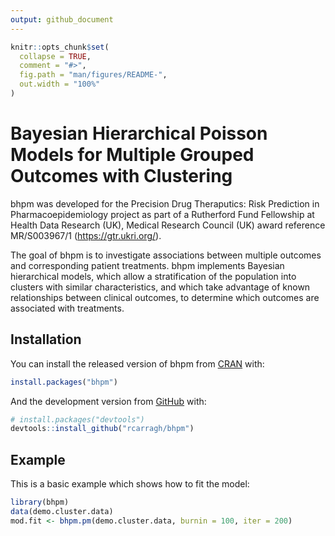 ```yaml
---
output: github_document
---
```


<!-- README.md is generated from README.Rmd. Please edit that file -->

```r
knitr::opts_chunk$set(
  collapse = TRUE,
  comment = "#>",
  fig.path = "man/figures/README-",
  out.width = "100%"
)
```

# Bayesian Hierarchical Poisson Models for Multiple Grouped Outcomes with Clustering

<!-- badges: start -->
<!-- badges: end -->

bhpm was developed for the Precision Drug Theraputics: Risk Prediction in Pharmacoepidemiology project as part of a Rutherford Fund Fellowship at Health Data Research (UK), Medical Research Council (UK) award reference MR/S003967/1 (<https://gtr.ukri.org/>).

The goal of bhpm is to investigate associations between multiple outcomes and corresponding patient treatments. bhpm implements Bayesian hierarchical models, which allow a stratification of the population into clusters with similar characteristics,
and which take advantage of known relationships between clinical outcomes, to determine which outcomes are associated with treatments. 

## Installation

You can install the released version of bhpm from [CRAN](https://CRAN.R-project.org) with:

``` r
install.packages("bhpm")
```

And the development version from [GitHub](https://github.com/) with:

``` r
# install.packages("devtools")
devtools::install_github("rcarragh/bhpm")
```

## Example

This is a basic example which shows how to fit the model:

```r
library(bhpm)
data(demo.cluster.data)
mod.fit <- bhpm.pm(demo.cluster.data, burnin = 100, iter = 200)
```
